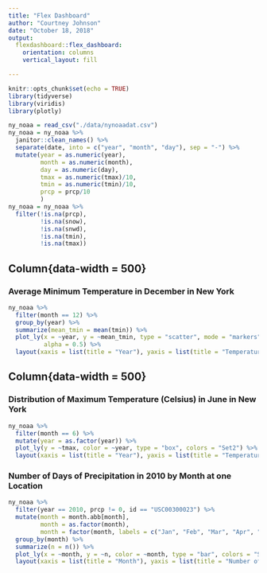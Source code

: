 ```yaml
---
title: "Flex Dashboard"
author: "Courtney Johnson"
date: "October 18, 2018"
output: 
  flexdashboard::flex_dashboard:
    orientation: columns
    vertical_layout: fill

---
```


```r
knitr::opts_chunk$set(echo = TRUE)
library(tidyverse)
library(viridis)
library(plotly)
```



```r
ny_noaa = read_csv("./data/nynoaadat.csv") 
ny_noaa = ny_noaa %>%
  janitor::clean_names() %>%
  separate(date, into = c("year", "month", "day"), sep = "-") %>%
  mutate(year = as.numeric(year), 
         month = as.numeric(month), 
         day = as.numeric(day), 
         tmax = as.numeric(tmax)/10, 
         tmin = as.numeric(tmin)/10,
         prcp = prcp/10
         )
ny_noaa = ny_noaa %>%
  filter(!is.na(prcp),
         !is.na(snow),
         !is.na(snwd),
         !is.na(tmin),
         !is.na(tmax))
```

Column{data-width = 500}
-----------------------------------------------------------------------

### Average Minimum Temperature in December in New York

```r
ny_noaa %>%
  filter(month == 12) %>%
  group_by(year) %>%
  summarize(mean_tmin = mean(tmin)) %>%
  plot_ly(x = ~year, y = ~mean_tmin, type = "scatter", mode = "markers", 
          alpha = 0.5) %>%
  layout(xaxis = list(title = "Year"), yaxis = list(title = "Temperature (Celsius)"))
```

Column{data-width = 500}
-----------------------------------------------------------------------

### Distribution of Maximum Temperature (Celsius) in June in New York

```r
ny_noaa %>%
  filter(month == 6) %>%
  mutate(year = as.factor(year)) %>%
  plot_ly(y = ~tmax, color = ~year, type = "box", colors = "Set2") %>%
  layout(xaxis = list(title = "Year"), yaxis = list(title = "Temperature (Celsius)"))
```

### Number of Days of Precipitation in 2010 by Month at one Location

```r
ny_noaa %>%
  filter(year == 2010, prcp != 0, id == "USC00300023") %>%
  mutate(month = month.abb[month],
         month = as.factor(month), 
         month = factor(month, labels = c("Jan", "Feb", "Mar", "Apr", "May", "Jun", "Jul", "Aug", "Sep", "Oct", "Nov", "Dec"))) %>%
  group_by(month) %>%
  summarize(n = n()) %>%
  plot_ly(x = ~month, y = ~n, color = ~month, type = "bar", colors = "Set2") %>%
  layout(xaxis = list(title = "Month"), yaxis = list(title = "Number of Days"))
```

